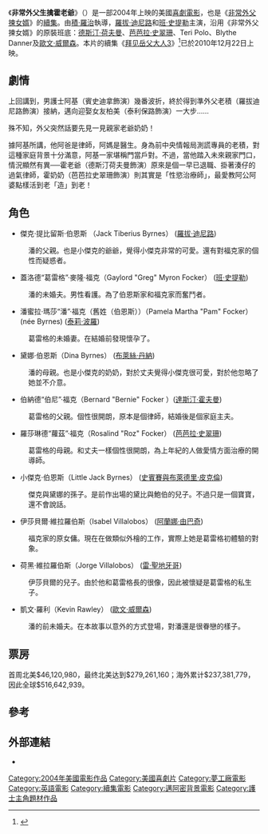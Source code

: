 {{expand|time=2009-05-18}}
{{Otheruses|subject=2004年美國喜劇電影|other=2011年台灣電視劇《門當父不對》|門當父不對 (電視劇)}}
{{noteTA
|T=zh-hk:非常外父生擒霍老爺;zh-tw:門當父不對2：親家路窄;zh-cn:拜见岳父大人2;
|G1=Show
|G2=Movie
}}

{{Infobox Film
| name               = 拜见岳父大人2
| original_name      = ''Meet the Fockers''
| image              = Meet The Fockers.jpg
| caption            = 美版海報
| director           = [[積·羅治|積·羅治]]  
| producer           = [[羅拔·迪尼路|羅拔·迪尼路]]<br />[[Jay_Roach|Jay Roach]]<br />[[Jane_Rosenthal|Jane Rosenthal]]
| writer             = [[Mary_Ruth_Clarke|Mary Ruth Clarke]] and [[Greg_Glienna|Greg Glienna]] (characters)<br />[[John_Hamburg|John Hamburg]] and [[Marc_Hyman|Marc Hyman]] (story)<br />[[James_Herzfeld|James Herzfeld]] & [[John_Hamburg|John Hamburg]] (screenplay) 
| starring           = [[班·史提勒|班·史提勒]]<br />[[羅拔·迪尼路|羅拔·迪尼路]]<br />[[Teri_Polo|Teri Polo]]<br />[[達斯汀·霍夫曼|達斯汀·霍夫曼]]<br />[[芭芭拉·史翠珊|芭芭拉·史翠珊]]<br />[[Blythe_Danner|Blythe Danner]] 
| music              = [[Randy_Newman|Randy Newman]] 
| movie_music        = 
| cinematography     = [[John_Schwartzman|John Schwartzman]]
| editing            = 
| production_company = 
| distributor        = '''- 美國 -'''<br />[[環球影業|環球影業]]<br />'''- 美國以外 -'''<br />[[夢工廠|夢工廠]]
| released           ={{flagicon|USA}}{{film date|2004|12|22}}<br />{{flagicon|TWN}}{{start date|2005|2|4}}<br />{{flagicon|HKG}}{{start date|2005|2|8}}
| runtime            = 110分鐘
| country            = {{USA}}
| language           = [[英語|英語]]
| budget             = $80 million
| gross              = $516,642,939美元	 
| preceded_by        =《[[拜见岳父大人|拜见岳父大人]]》 (2000)
| followed_by        =《[[拜见岳父大人3|拜见岳父大人3]]》 (2010)
| website            = 
| amg_id             = 
| imdb_id            = 0290002
| cn_name            = 拜见岳父大人2
| hk_name            = 非常外父生擒霍老爺
| tw_name            = 門當父不對2：親家路窄
}}

《'''非常外父生擒霍老爺'''》（{{lang-en|'''''Meet the Fockers'''''}}）是一部2004年上映的美國[[喜劇電影|喜劇電影]]，也是《[[拜見岳父大人|非常外父揀女婿]]》的[[續集|續集]]。由[[積·羅治|積·羅治]]執導，[[羅拔·迪尼路|羅拔·迪尼路]]和[[班·史提勒|班·史提勒]]主演，沿用《非常外父揀女婿》的原裝班底：[[德斯汀·荷夫曼|德斯汀·荷夫曼]]、[[芭芭拉·史翠珊|芭芭拉·史翠珊]]、Teri Polo、Blythe Danner及[[歐文·威爾森|歐文·威爾森]]。本片的續集《[[拜见岳父大人3|拜见岳父大人3]]》<ref>{{cite web |url=http://www.empireonline.com/news/story.asp?NID=20417 |title=Third Fockers Movie On The Horizon }}</ref>已於2010年12月22日上映。

== 劇情 ==
上回講到，男護士阿基（賓史迪拿飾演）幾番波折，終於得到準外父老積（羅拔迪尼路飾演）接納，邁向迎娶女友柏美（泰利保路飾演）一大步……

殊不知，外父突然話要先見一見親家老爺奶奶！

據阿基所講，他阿爸是律師，阿媽是醫生。身為前中央情報局測謊專員的老積，對這種家庭背景十分滿意，阿基一家堪稱門當戶對。不過，當他踏入未來親家門口，情況顯然有異──霍老爺（德斯汀荷夫曼飾演）原來是個一早已退職、掛著湊仔的過氣律師，霍奶奶（芭芭拉史翠珊飾演）則其實是「性慾治療師」，最愛教阿公阿婆點樣活到老「造」到老！

== 角色 ==
* 傑克·提比留斯·伯恩斯 （Jack Tiberius Byrnes） ([[羅拔·迪尼路|羅拔·迪尼路]])
: 潘的父親。也是小傑克的爺爺，覺得小傑克非常的可愛。還有對福克家的個性而疑惑者。
* 蓋洛德“葛雷格”·麥隆·福克（Gaylord "Greg" Myron Focker） ([[班·史提勒|班·史提勒]])
: 潘的未婚夫。男性看護。為了伯恩斯家和福克家而奮鬥者。
* 潘蜜拉·瑪莎“潘”·福克（舊姓（伯恩斯））（Pamela Martha "Pam" Focker） (née Byrnes) ([[泰莉·波羅|泰莉·波羅]])
: 葛雷格的未婚妻。在結婚前發現懷孕了。
* 黛娜·伯恩斯（Dina Byrnes） ([[布萊絲·丹納|布萊絲·丹納]])
: 潘的母親。也是小傑克的奶奶，對於丈夫覺得小傑克很可愛，對於他忽略了她並不介意。
* 伯納德“伯尼”·福克（Bernard "Bernie" Focker ）([[達斯汀·霍夫曼|達斯汀·霍夫曼]])
: 葛雷格的父親。個性很開朗，原本是個律師，結婚後是個家庭主夫。
* 羅莎琳德“蘿茲”·福克（Rosalind "Roz" Focker） ([[芭芭拉·史翠珊|芭芭拉·史翠珊]])
: 葛雷格的母親。和丈夫一樣個性很開朗，為上年紀的人做愛情方面治療的開導師。
* 小傑克·伯恩斯（Little Jack Byrnes） ([[史賓賽與布萊德里·皮克倫|史賓賽與布萊德里·皮克倫]])
: 傑克與黛娜的孫子。是前作出場的黛比與鮑伯的兒子。不過只是一個寶寶，還不會說話。
* 伊莎貝爾·維拉羅伯斯（Isabel Villalobos） ([[阿蘭娜·由巴奇|阿蘭娜·由巴奇]])
: 福克家的原女傭。現在在做類似外檜的工作，實際上她是葛雷格初體驗的對象。
* 荷黑·維拉羅伯斯（Jorge Villalobos） ([[雷·聖地牙哥|雷·聖地牙哥]])
: 伊莎貝爾的兒子。由於他和葛雷格長的很像，因此被懷疑是葛雷格的私生子。
* 凱文·羅利（Kevin Rawley） ([[歐文·威爾森|歐文·威爾森]])
: 潘的前未婚夫。在本故事以意外的方式登場，對潘還是很眷戀的樣子。

== 票房 ==
首周北美$46,120,980，最终北美达到$279,261,160；海外累计$237,381,779，因此全球$516,642,939。

== 參考 ==
{{reflist}}

== 外部連結 ==
* {{imdb title|id=0290002}}

{{DEFAULTSORT:Meet the Fockers}}
[[Category:2004年美國電影作品|Category:2004年美國電影作品]]
[[Category:美國喜劇片|Category:美國喜劇片]]
[[Category:夢工廠電影|Category:夢工廠電影]]
[[Category:英語電影|Category:英語電影]]
[[Category:續集電影|Category:續集電影]]
[[Category:邁阿密背景電影|Category:邁阿密背景電影]]
[[Category:護士主角題材作品|Category:護士主角題材作品]]